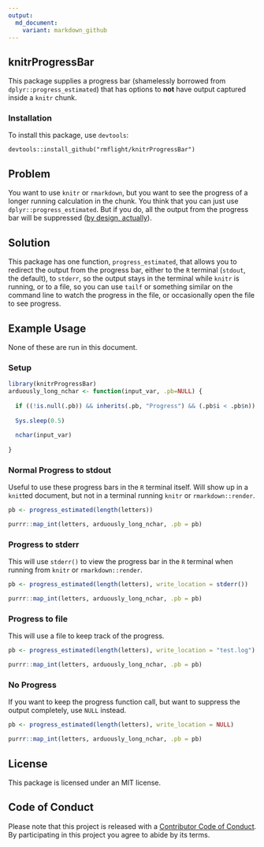 ```yaml
---
output:
  md_document:
    variant: markdown_github
---
```


## knitrProgressBar

This package supplies a progress bar (shamelessly borrowed from `dplyr::progress_estimated`)
that has options to **not** have output captured inside a `knitr` chunk.

### Installation

To install this package, use `devtools`:

```
devtools::install_github("rmflight/knitrProgressBar")
```

## Problem

You want to use `knitr` or `rmarkdown`, but you want to see the progress of a longer running calculation
in the chunk. You think that you can just use `dplyr::progress_estimated`. But if
you do, all the output from the progress bar will be suppressed 
([by design, actually](https://github.com/tidyverse/dplyr/blob/master/R/progress.R#L96)).

## Solution

This package has one function, `progress_estimated`, that allows you to redirect
the output from the progress bar, either to the `R` terminal (`stdout`, the default),
to `stderr`, so the output stays in the terminal while `knitr` is running,
or to a file, so you can use `tailf` or something similar on the command line
to watch the progress in the file, or occasionally open the file to see progress.

## Example Usage

None of these are run in this document.

### Setup

```r
library(knitrProgressBar)
arduously_long_nchar <- function(input_var, .pb=NULL) {
  
  if ((!is.null(.pb)) && inherits(.pb, "Progress") && (.pb$i < .pb$n)) .pb$tick()$print()
  
  Sys.sleep(0.5)
  
  nchar(input_var)
  
}
```

### Normal Progress to stdout

Useful to use these progress bars in the `R` terminal itself. Will show up in
a `knit`ted document, but not in a terminal running `knitr` or `rmarkdown::render`.

```r
pb <- progress_estimated(length(letters))

purrr::map_int(letters, arduously_long_nchar, .pb = pb)
```

### Progress to stderr

This will use `stderr()` to view the progress bar in the `R` terminal when
running from `knitr` or `rmarkdown::render`.

```r
pb <- progress_estimated(length(letters), write_location = stderr())

purrr::map_int(letters, arduously_long_nchar, .pb = pb)
```

### Progress to file

This will use a file to keep track of the progress.

```r
pb <- progress_estimated(length(letters), write_location = "test.log")

purrr::map_int(letters, arduously_long_nchar, .pb = pb)
```

### No Progress

If you want to keep the progress function call, but want to suppress the
output completely, use `NULL` instead.

```r
pb <- progress_estimated(length(letters), write_location = NULL)

purrr::map_int(letters, arduously_long_nchar, .pb = pb)
```

## License

This package is licensed under an MIT license.

## Code of Conduct

Please note that this project is released with a [Contributor Code of Conduct](CONDUCT.md). By participating in this project you agree to abide by its terms.